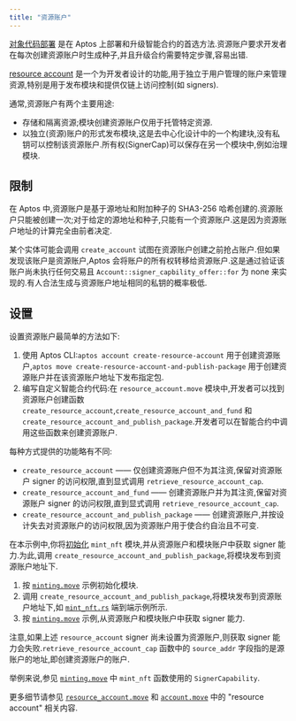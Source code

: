```yaml
---
title: "资源账户"
---
```


[对象代码部署](/zh/build/smart-contracts/deployment) 是在 Aptos 上部署和升级智能合约的首选方法.资源账户要求开发者在每次创建资源账户时生成种子,并且升级合约需要特定步骤,容易出错.

[resource account](https://github.com/aptos-labs/aptos-core/blob/main/aptos-move/framework/aptos-framework/sources/resource_account.move) 是一个为开发者设计的功能,用于独立于用户管理的账户来管理资源,特别是用于发布模块和提供仅链上访问控制(如 signers).

通常,资源账户有两个主要用途:

- 存储和隔离资源;模块创建资源账户仅用于托管特定资源.
- 以独立(资源)账户的形式发布模块,这是去中心化设计中的一个构建块,没有私钥可以控制该资源账户.所有权(SignerCap)可以保存在另一个模块中,例如治理模块.

## 限制

在 Aptos 中,资源账户是基于源地址和附加种子的 SHA3-256 哈希创建的.资源账户只能被创建一次;对于给定的源地址和种子,只能有一个资源账户.这是因为资源账户地址的计算完全由前者决定.

某个实体可能会调用 `create_account` 试图在资源账户创建之前抢占账户.但如果发现该账户是资源账户,Aptos 会将账户的所有权转移给资源账户.这是通过验证该账户尚未执行任何交易且 `Account::signer_capbility_offer::for` 为 none 来实现的.有人合法生成与资源账户地址相同的私钥的概率极低.

## 设置

设置资源账户最简单的方法如下:

1. 使用 Aptos CLI:`aptos account create-resource-account` 用于创建资源账户,`aptos move create-resource-account-and-publish-package` 用于创建资源账户并在该资源账户地址下发布指定包.
2. 编写自定义智能合约代码:在 `resource_account.move` 模块中,开发者可以找到资源账户创建函数 `create_resource_account`,`create_resource_account_and_fund` 和 `create_resource_account_and_publish_package`.开发者可以在智能合约中调用这些函数来创建资源账户.

每种方式提供的功能略有不同:

- `create_resource_account` —— 仅创建资源账户但不为其注资,保留对资源账户 signer 的访问权限,直到显式调用 `retrieve_resource_account_cap`.
- `create_resource_account_and_fund` —— 创建资源账户并为其注资,保留对资源账户 signer 的访问权限,直到显式调用 `retrieve_resource_account_cap`.
- `create_resource_account_and_publish_package` —— 创建资源账户,并按设计失去对资源账户的访问权限,因为资源账户用于使合约自治且不可变.

在本示例中,你将[初始化](https://github.com/aptos-labs/aptos-core/blob/2e9d8ee759fcd3f6e831034f05c1656b1c48efc4/aptos-move/move-examples/mint_nft/sources/minting.move#L73) `mint_nft` 模块,并从资源账户和模块账户中获取 signer 能力.为此,调用 `create_resource_account_and_publish_package`,将模块发布到资源账户地址下.

1. 按 [`minting.move`](https://github.com/aptos-labs/aptos-core/blob/2e9d8ee759fcd3f6e831034f05c1656b1c48efc4/aptos-move/move-examples/mint_nft/sources/minting.move#L73) 示例初始化模块.
2. 调用 `create_resource_account_and_publish_package`,将模块发布到资源账户地址下,如 [`mint_nft.rs`](https://github.com/aptos-labs/aptos-core/blob/main/aptos-move/e2e-move-tests/src/tests/mint_nft.rs#L62) 端到端示例所示.
3. 按 [`minting.move`](https://github.com/aptos-labs/aptos-core/blob/2e9d8ee759fcd3f6e831034f05c1656b1c48efc4/aptos-move/move-examples/mint_nft/sources/minting.move#L83) 示例,从资源账户和模块账户中获取 signer 能力.

注意,如果上述 `resource_account` signer 尚未设置为资源账户,则获取 signer 能力会失败.`retrieve_resource_account_cap` 函数中的 `source_addr` 字段指的是源账户的地址,即创建资源账户的账户.

举例来说,参见 [`minting.move`](https://github.com/aptos-labs/aptos-core/blob/2e9d8ee759fcd3f6e831034f05c1656b1c48efc4/aptos-move/move-examples/mint_nft/sources/minting.move#L143-L181) 中 `mint_nft` 函数使用的 `SignerCapability`.

更多细节请参见 [`resource_account.move`](https://github.com/aptos-labs/aptos-core/blob/main/aptos-move/framework/aptos-framework/sources/resource_account.move) 和 [`account.move`](https://github.com/aptos-labs/aptos-core/blob/main/aptos-move/framework/aptos-framework/sources/account/account.move) 中的 "resource account" 相关内容.
